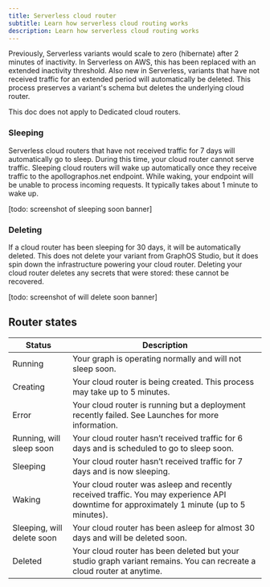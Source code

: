 ```yaml
---
title: Serverless cloud router
subtitle: Learn how serverless cloud routing works
description: Learn how serverless cloud routing works
---
```


Previously, Serverless variants would scale to zero (hibernate) after 2 minutes of inactivity. In Serverless on AWS, this has been replaced with an extended inactivity threshold. Also new in Serverless, variants that have not received traffic for an extended period will automatically be deleted. This process preserves a variant's schema but deletes the underlying cloud router.

<Note>
This doc does not apply to Dedicated cloud routers.
</Note>

### Sleeping

Serverless cloud routers that have not received traffic for 7 days will automatically go to sleep. During this time, your cloud router cannot serve traffic. Sleeping cloud routers will wake up automatically once they receive traffic to the apollographos.net endpoint. While waking, your endpoint will be unable to process incoming requests. It typically takes about 1 minute to wake up.

[todo: screenshot of sleeping soon banner]

### Deleting

If a cloud router has been sleeping for 30 days, it will be automatically deleted. This does not delete your variant from GraphOS Studio, but it does spin down the infrastructure powering your cloud router. Deleting your cloud router deletes any secrets that were stored: these cannot be recovered.

[todo: screenshot of will delete soon banner]

## Router states
| Status                  | Description                                                                                                         |
|-------------------------|---------------------------------------------------------------------------------------------------------------------|
| Running                 | Your graph is operating normally and will not sleep soon.                                                            |
| Creating                | Your cloud router is being created. This process may take up to 5 minutes.                                          |
| Error                   | Your cloud router is running but a deployment recently failed. See Launches for more information.                   |
| Running, will sleep soon| Your cloud router hasn’t received traffic for 6 days and is scheduled to go to sleep soon.                          |
| Sleeping                | Your cloud router hasn’t received traffic for 7 days and is now sleeping.                                           |
| Waking                  | Your cloud router was asleep and recently received traffic. You may experience API downtime for approximately 1 minute (up to 5 minutes). |
| Sleeping, will delete soon | Your cloud router has been asleep for almost 30 days and will be deleted soon.                                       |
| Deleted                 | Your cloud router has been deleted but your studio graph variant remains. You can recreate a cloud router at anytime. |

